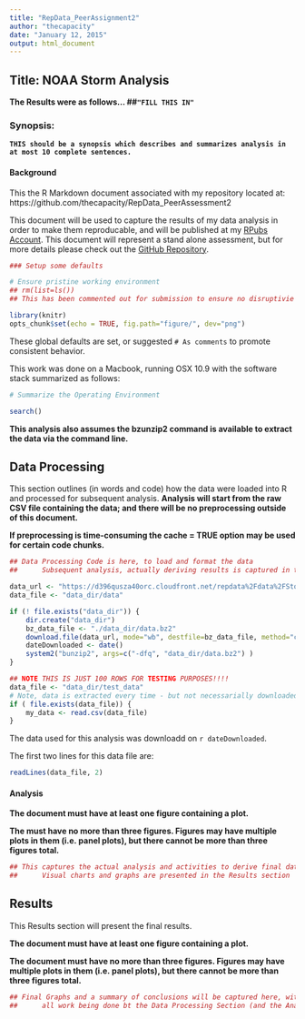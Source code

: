 ```yaml
---
title: "RepData_PeerAssignment2"
author: "thecapacity"
date: "January 12, 2015"
output: html_document
---
```


## Title: NOAA Storm Analysis

**The Results were as follows... ##```"FILL THIS IN"```**

### Synopsis:

**```THIS should be a synopsis which describes and summarizes analysis in at most 10 complete sentences.```**

#### Background

This the R Markdown document associated with my repository located at: https://github.com/thecapacity/RepData_PeerAssessment2

This document will be used to capture the results of my data analysis in order to make them reproducable, and will be published at my [RPubs Account](http://rpubs.com/thecapacity/). This document will represent a stand alone assessment, but for more details please check out the [GitHub Repository](http://rpubs.com/thecapacity/).

```r
### Setup some defaults

# Ensure pristine working environment
## rm(list=ls())
## This has been commented out for submission to ensure no disruptivie side-effets for others

library(knitr)
opts_chunk$set(echo = TRUE, fig.path="figure/", dev="png")
```

These global defaults are set, or suggested ```# As comments``` to promote consistent behavior.

This work was done on a Macbook, running OSX 10.9 with the software stack summarized as follows:
```r
# Summarize the Operating Environment

search()
```

**This analysis also assumes the bzunzip2 command is available to extract the data via the command line.**

## Data Processing

This section outlines (in words and code) how the data were loaded into R and processed for subsequent analysis. **Analysis will start from the raw CSV file containing the data; and there will be no preprocessing outside of this document.**

**If preprocessing is time-consuming the cache = TRUE option may be used for certain code chunks.**

```r
## Data Processing Code is here, to load and format the data
##      Subsequent analysis, actually deriving results is captured in the analysis sub-section.

data_url <- "https://d396qusza40orc.cloudfront.net/repdata%2Fdata%2FStormData.csv.bz2"
data_file <- "data_dir/data"

if (! file.exists("data_dir")) {
    dir.create("data_dir")
    bz_data_file <- "./data_dir/data.bz2"
    download.file(data_url, mode="wb", destfile=bz_data_file, method="curl")
    dateDownloaded <- date()
    system2("bunzip2", args=c("-dfq", "data_dir/data.bz2") )
}

## NOTE THIS IS JUST 100 ROWS FOR TESTING PURPOSES!!!!
data_file <- "data_dir/test_data"
# Note, data is extracted every time - but not necessarially downloaded - to ensure consistency
if ( file.exists(data_file)) {
    my_data <- read.csv(data_file)
}
```

The data used for this analysis was downloadd on ```r dateDownloaded```.

The first two lines for this data file are:
```r
readLines(data_file, 2)
```

#### Analysis

**The document must have at least one figure containing a plot.**

**The must have no more than three figures. Figures may have multiple plots in them (i.e. panel plots), but there cannot be more than three figures total.**

```r
## This captures the actual analysis and activities to derive final data
##      Visual charts and graphs are presented in the Results section

```

## Results

This Results section will present the final results.

**The document must have at least one figure containing a plot.**

**The document must have no more than three figures. Figures may have multiple plots in them (i.e. panel plots), but there cannot be more than three figures total.**

```r
## Final Graphs and a summary of conclusions will be captured here, with
##      all work being done bt the Data Processing Section (and the Analysis Sub-Sectin)

```
